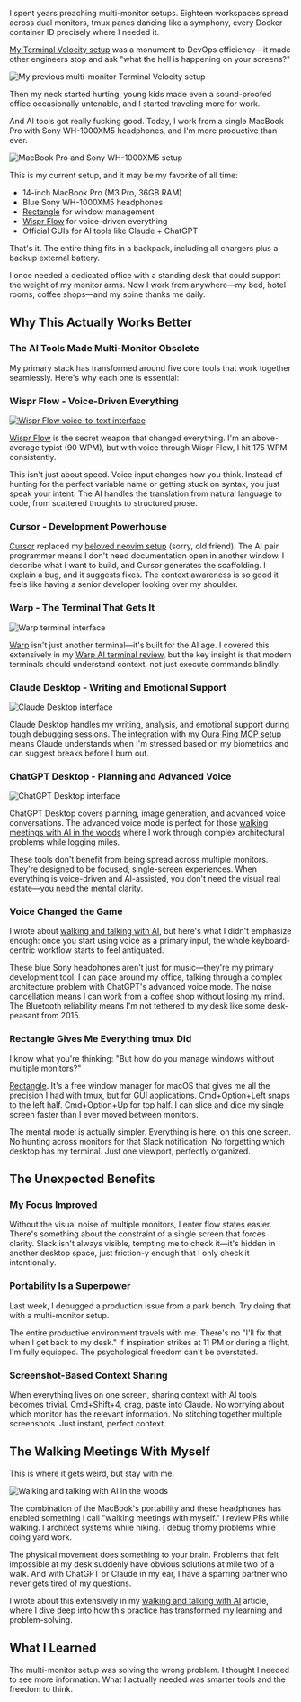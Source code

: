 

I spent years preaching multi-monitor setups. Eighteen workspaces spread across dual monitors, tmux panes dancing like a symphony, every Docker container ID precisely where I needed it. 

[My Terminal Velocity setup](/blog/terminal-velocity-overview) was a monument to DevOps efficiency—it made other engineers stop and ask "what the hell is happening on your screens?"

<Image src="https://zackproser.b-cdn.net/images/my-custom-development-setup.webp" alt="My previous multi-monitor Terminal Velocity setup" width={800} height={600} />

Then my neck started hurting, young kids made even a sound-proofed office occasionally untenable, and I started traveling more for work. 

And AI tools got really fucking good. Today, I work from a single MacBook Pro with Sony WH-1000XM5 headphones, and I'm more productive than ever.

<Image src="https://zackproser.b-cdn.net/images/ai-setup.webp" alt="MacBook Pro and Sony WH-1000XM5 setup" width={800} height={600} />

This is my current setup, and it may be my favorite of all time: 

- 14-inch MacBook Pro (M3 Pro, 36GB RAM)
- Blue Sony WH-1000XM5 headphones
- [Rectangle](https://rectangleapp.com/) for window management
- [Wispr Flow](https://wisprflow.ai/r?ZACK75) for voice-driven everything
- Official GUIs for AI tools like Claude + ChatGPT 

That's it. The entire thing fits in a backpack, including all chargers plus a backup external battery. 

I once needed a dedicated office with a standing desk that could support the weight of my monitor arms. Now I work from anywhere—my bed, hotel rooms, coffee shops—and my spine thanks me daily.

## Why This Actually Works Better

### The AI Tools Made Multi-Monitor Obsolete

My primary stack has transformed around five core tools that work together seamlessly. Here's why each one is essential:

### Wispr Flow - Voice-Driven Everything

<a href="https://wisprflow.ai/r?ZACK75" target="_blank" rel="noopener noreferrer">
  <Image src="https://zackproser.b-cdn.net/images/wisprflow.webp" alt="Wispr Flow voice-to-text interface" width={800} height={600} />
</a>

[Wispr Flow](https://wisprflow.ai/r?ZACK75) is the secret weapon that changed everything. I'm an above-average typist (90 WPM), but with voice through Wispr Flow, I hit 175 WPM consistently.

This isn't just about speed. Voice input changes how you think. Instead of hunting for the perfect variable name or getting stuck on syntax, you just speak your intent. The AI handles the translation from natural language to code, from scattered thoughts to structured prose.

### Cursor - Development Powerhouse

[Cursor](https://cursor.sh) replaced my [beloved neovim setup](/blog/video-neovim-tmux-gruvbox-setup-overview) (sorry, old friend). The AI pair programmer means I don't need documentation open in another window. I describe what I want to build, and Cursor generates the scaffolding. I explain a bug, and it suggests fixes. The context awareness is so good it feels like having a senior developer looking over my shoulder.

### Warp - The Terminal That Gets It

<Image src="https://zackproser.b-cdn.net/images/warp.webp" alt="Warp terminal interface" width={800} height={600} />

[Warp](https://warp.dev) isn't just another terminal—it's built for the AI age. I covered this extensively in my [Warp AI terminal review](/blog/warp-ai-terminal-review), but the key insight is that modern terminals should understand context, not just execute commands blindly.

### Claude Desktop - Writing and Emotional Support

<Image src="https://zackproser.b-cdn.net/images/claude.webp" alt="Claude Desktop interface" width={800} height={600} />

Claude Desktop handles my writing, analysis, and emotional support during tough debugging sessions. The integration with my [Oura Ring MCP setup](/blog/connect-oura-ring-to-claude-desktop-with-mcp) means Claude understands when I'm stressed based on my biometrics and can suggest breaks before I burn out.

### ChatGPT Desktop - Planning and Advanced Voice

<Image src="https://zackproser.b-cdn.net/images/chatgpt.webp" alt="ChatGPT Desktop interface" width={800} height={600} />

ChatGPT Desktop covers planning, image generation, and advanced voice conversations. The advanced voice mode is perfect for those [walking meetings with AI in the woods](/blog/walking-and-talking-with-ai) where I work through complex architectural problems while logging miles.

These tools don't benefit from being spread across multiple monitors. They're designed to be focused, single-screen experiences. When everything is voice-driven and AI-assisted, you don't need the visual real estate—you need the mental clarity.

### Voice Changed the Game

I wrote about [walking and talking with AI](/blog/walking-and-talking-with-ai), but here's what I didn't emphasize enough: once you start using voice as a primary input, the whole keyboard-centric workflow starts to feel antiquated.

These blue Sony headphones aren't just for music—they're my primary development tool. I can pace around my office, talking through a complex architecture problem with ChatGPT's advanced voice mode. The noise cancellation means I can work from a coffee shop without losing my mind. The Bluetooth reliability means I'm not tethered to my desk like some desk-peasant from 2015.

### Rectangle Gives Me Everything tmux Did

I know what you're thinking: "But how do you manage windows without multiple monitors?"

[Rectangle](https://rectangleapp.com). It's a free window manager for macOS that gives me all the precision I had with tmux, but for GUI applications. Cmd+Option+Left snaps to the left half. Cmd+Option+Up for top half. I can slice and dice my single screen faster than I ever moved between monitors.

The mental model is actually simpler. Everything is here, on this one screen. No hunting across monitors for that Slack notification. No forgetting which desktop has my terminal. Just one viewport, perfectly organized.

## The Unexpected Benefits

### My Focus Improved

Without the visual noise of multiple monitors, I enter flow states easier. There's something about the constraint of a single screen that forces clarity. Slack isn't always visible, tempting me to check it—it's hidden in another desktop space, just friction-y enough that I only check it intentionally.

### Portability Is a Superpower

Last week, I debugged a production issue from a park bench. Try doing that with a multi-monitor setup.

The entire productive environment travels with me. There's no "I'll fix that when I get back to my desk." If inspiration strikes at 11 PM or during a flight, I'm fully equipped. The psychological freedom can't be overstated.

### Screenshot-Based Context Sharing

When everything lives on one screen, sharing context with AI tools becomes trivial. Cmd+Shift+4, drag, paste into Claude. No worrying about which monitor has the relevant information. No stitching together multiple screenshots. Just instant, perfect context.

## The Walking Meetings With Myself

This is where it gets weird, but stay with me.

<Image src="https://zackproser.b-cdn.net/images/walking-talking-ai.webp" alt="Walking and talking with AI in the woods" width={800} height={600} />

The combination of the MacBook's portability and these headphones has enabled something I call "walking meetings with myself." I review PRs while walking. I architect systems while hiking. I debug thorny problems while doing yard work.

The physical movement does something to your brain. Problems that felt impossible at my desk suddenly have obvious solutions at mile two of a walk. And with ChatGPT or Claude in my ear, I have a sparring partner who never gets tired of my questions.

I wrote about this extensively in my [walking and talking with AI](/blog/walking-and-talking-with-ai) article, where I dive deep into how this practice has transformed my learning and problem-solving.

## What I Learned

The multi-monitor setup was solving the wrong problem. I thought I needed to see more information. What I actually needed was smarter tools and the freedom to think.
